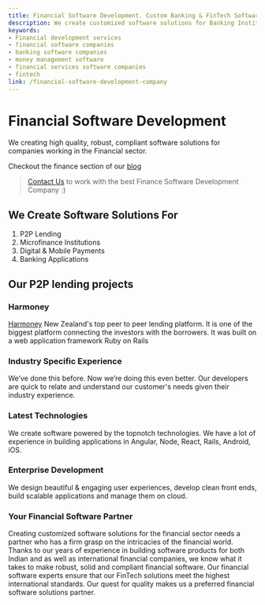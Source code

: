 ```yaml
---
title: Financial Software Development. Custom Banking & FinTech Software
description: We create customized software solutions for Banking Institutions, Financial Services and FinTech companies. We specialize in financial software development.
keywords: 
- Financial development services
- financial software companies
- banking software companies 
- money management software 
- financial services software companies
- fintech
link: /financial-software-development-company
---
```


# Financial Software Development

We creating high quality, robust, compliant software solutions for companies working in the Financial sector.

Checkout the finance section of our [blog](/tag/financial)

> [Contact Us](/contact) to work with the best Finance Software Development Company :)

## We Create Software Solutions For
1. P2P Lending
2. Microfinance Institutions
3. Digital & Mobile Payments
4. Banking Applications


## Our P2P lending projects 

### Harmoney
[Harmoney](/harmoney)  New Zealand's top peer to peer lending platform. It is one of the biggest platform connecting the investors with the borrowers. It was built on a web application framework Ruby on Rails


### Industry Specific Experience
We’ve done this before. Now we’re doing this even better. Our developers are quick to relate and understand our customer's needs given their industry experience.

### Latest Technologies
We create software powered by the topnotch technologies. We have a lot of experience in building applications in Angular, Node, React, Rails, Android, iOS.

### Enterprise Development
We design beautiful & engaging user experiences, develop clean front ends, build scalable applications and manage them on cloud.

### Your Financial Software Partner
Creating customized software solutions for the financial sector needs a partner who has a firm grasp on the intricacies of the financial world. Thanks to our years of experience in building software products for both Indian and as well as international financial companies, we know what it takes to make robust, solid and compliant financial software.
Our financial software experts ensure that our FinTech solutions meet the highest international standards. Our quest for quality makes us a preferred financial software solutions partner.


